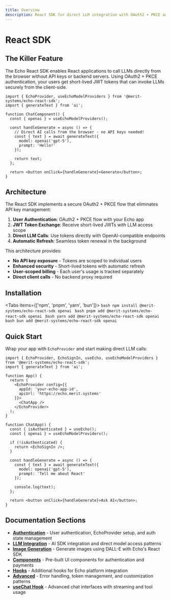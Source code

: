 ```yaml
---
title: Overview
description: React SDK for direct LLM integration with OAuth2 + PKCE authentication
---
```


# React SDK

## The Killer Feature

The Echo React SDK enables React applications to call LLMs directly from the browser without API keys or backend servers. Using OAuth2 + PKCE authentication, your users get short-lived JWT tokens that can invoke LLMs securely from the client-side.

```tsx
import { EchoProvider, useEchoModelProviders } from '@merit-systems/echo-react-sdk';
import { generateText } from 'ai';

function ChatComponent() {
  const { openai } = useEchoModelProviders();
  
  const handleGenerate = async () => {
    // Direct AI calls from the browser - no API keys needed!
    const { text } = await generateText({
      model: openai('gpt-5'),
      prompt: 'Hello!'
    });
    
    return text;
  };
  
  return <button onClick={handleGenerate}>Generate</button>;
}
```

## Architecture

The React SDK implements a secure OAuth2 + PKCE flow that eliminates API key management:

1. **User Authentication**: OAuth2 + PKCE flow with your Echo app
2. **JWT Token Exchange**: Receive short-lived JWTs with LLM access scope  
3. **Direct LLM Calls**: Use tokens directly with OpenAI-compatible endpoints
4. **Automatic Refresh**: Seamless token renewal in the background

This architecture provides:
- **No API key exposure** - Tokens are scoped to individual users
- **Enhanced security** - Short-lived tokens with automatic refresh
- **User-scoped billing** - Each user's usage is tracked separately
- **Direct client calls** - No backend proxy required

## Installation

<Tabs items={['npm', 'pnpm', 'yarn', 'bun']}>
  <Tab value="npm">
    ```bash
    npm install @merit-systems/echo-react-sdk openai
    ```
  </Tab>
  <Tab value="pnpm">
    ```bash
    pnpm add @merit-systems/echo-react-sdk openai
    ```
  </Tab>
  <Tab value="yarn">
    ```bash
    yarn add @merit-systems/echo-react-sdk openai
    ```
  </Tab>
  <Tab value="bun">
    ```bash
    bun add @merit-systems/echo-react-sdk openai
    ```
  </Tab>
</Tabs>

## Quick Start

Wrap your app with `EchoProvider` and start making direct LLM calls:

```tsx
import { EchoProvider, EchoSignIn, useEcho, useEchoModelProviders } from '@merit-systems/echo-react-sdk';
import { generateText } from 'ai';

function App() {
  return (
    <EchoProvider config={{ 
      appId: 'your-echo-app-id',
      apiUrl: 'https://echo.merit.systems' 
    }}>
      <ChatApp />
    </EchoProvider>
  );
}

function ChatApp() {
  const { isAuthenticated } = useEcho();
  const { openai } = useEchoModelProviders();
  
  if (!isAuthenticated) {
    return <EchoSignIn />;
  }
  
  const handleGenerate = async () => {
    const { text } = await generateText({
      model: openai('gpt-5'),
      prompt: 'Tell me about React'
    });
    
    console.log(text);
  };
  
  return <button onClick={handleGenerate}>Ask AI</button>;
}
```

## Documentation Sections

- **[Authentication](/docs/react-sdk/authentication)** - User authentication, EchoProvider setup, and auth state management
- **[LLM Integration](/docs/react-sdk/llm-integration)** - AI SDK integration and direct model access patterns
- **[Image Generation](/docs/react-sdk/image-generation)** - Generate images using DALL-E with Echo's React SDK
- **[Components](/docs/react-sdk/components)** - Pre-built UI components for authentication and payments
- **[Hooks](/docs/react-sdk/hooks)** - Additional hooks for Echo platform integration
- **[Advanced](/docs/react-sdk/advanced)** - Error handling, token management, and customization patterns
- **[useChat Hook](/docs/react-sdk/use-chat)** - Advanced chat interfaces with streaming and tool usage